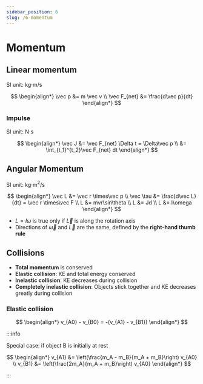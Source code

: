 ```yaml
---
sidebar_position: 6
slug: /6-momentum
---
```



# Momentum

<Row>
<Column>

## Linear momentum

SI unit: kg$\cdot$m/s

$$
\begin{align*}
\vec p &= m \vec v \\
\vec F_{net} &= \frac{d\vec p}{dt}
\end{align*}
$$

### Impulse

SI unit: N$\cdot$s

$$
\begin{align*}
\vec J &= \vec F_{net} \Delta t = \Delta\vec p \\
&= \int_{t_1}^{t_2}\vec F_{net} dt
\end{align*}
$$

</Column>
<Column>

## Angular Momentum

SI unit: kg$\cdot$m$^2$/s

$$
\begin{align*}
\vec L &= \vec r \times\vec p \\
\vec \tau &= \frac{d\vec L}{dt} = \vec r \times\vec F \\
L &= mvr\sin\theta \\
L &= Jd \\
L &= I\omega
\end{align*}
$$

- $L = I\omega$ is true only if $\vec L$ is along the rotation axis
- Directions of $\vec\omega$ and $\vec L$ are the same, defined by the **right-hand thumb rule**

</Column>
</Row>

## Collisions

- **Total momentum** is conserved
- **Elastic collision**: KE and total energy conserved
- **Inelastic collision**: KE decreases during collision
- **Completely inelastic collision**: Objects stick together and KE decreases greatly during collision

### Elastic collision

$$
\begin{align*}
v_{A0} - v_{B0} = -(v_{A1} - v_{B1})
\end{align*}
$$

:::info

Special case: if object B is initially at rest

$$
\begin{align*}
v_{A1} &= \left(\frac{m_A - m_B}{m_A + m_B}\right) v_{A0} \\
v_{B1} &= \left(\frac{2m_A}{m_A + m_B}\right) v_{A0}
\end{align*}
$$

:::
